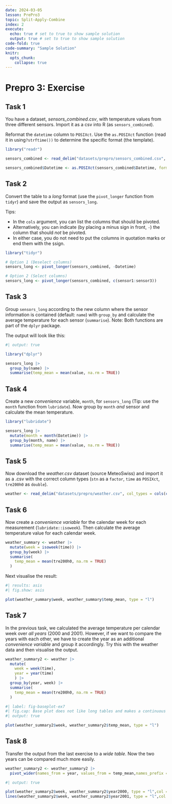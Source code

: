 ```yaml
---
date: 2024-03-05
lesson: PrePro3
topic: Split-Apply-Combine
index: 2
execute:
  echo: true # set to true to show sample solution
  output: true # set to true to show sample solution
code-fold: true
code-summary: "Sample Solution"
knitr:
  opts_chunk:
    collapse: true
---
```


# Prepro 3: Exercise

## Task 1

You have a dataset, *sensors_combined.csv*, with temperature values from three different sensors. Import it as a csv into R (as `sensors_combined`).

Reformat the `datetime` column to `POSIXct`. Use the `as.POSIXct` function (read it in using`?strftime())` to determine the specific format (the template).

```r
library("readr")

sensors_combined <- read_delim("datasets/prepro/sensors_combined.csv", ",")

sensors_combined$Datetime <- as.POSIXct(sensors_combined$Datetime, format = "%d%m%Y_%H%M")
```

## Task 2

Convert the table to a *long* format (use the `pivot_longer` function from `tidyr`) and save the output as `sensors_long`.

Tips:

- In the `cols` argument, you can list the columns that should be pivoted.
- Alternatively, you can indicate (by placing a minus sign in front, `-`) the column that should *not* be pivoted.
- In either case, you do not need to put the columns in quotation marks or end them with the `$`sign.

```r
library("tidyr")

# Option 1 (Deselect columns)
sensors_long <- pivot_longer(sensors_combined, -Datetime)

# Option 2 (Select columns)
sensors_long <- pivot_longer(sensors_combined, c(sensor1:sensor3))
```

## Task 3

Group `sensors_long` according to the new column where the sensor information is contained (default: `name`) with `group_by` and calculate the average temperature for each sensor (`summarise`). Note: Both functions are part of the `dplyr` package.

The output will look like this:

```r
#| output: true

library("dplyr")

sensors_long |>
  group_by(name) |>
  summarise(temp_mean = mean(value, na.rm = TRUE))
```

## Task 4

Create a new *convenience* variable, `month`, for `sensors_long` (Tip: use the `month` function from `lubridate`). Now group by `month` *and* sensor and calculate the mean temperature.

```r
library("lubridate")

sensors_long |>
  mutate(month = month(Datetime)) |>
  group_by(month, name) |>
  summarise(temp_mean = mean(value, na.rm = TRUE))
```

## Task 5

Now download the *weather.csv* dataset (source MeteoSwiss) and import it as a .csv with the correct column types (`stn` as a `factor`, `time` as `POSIXct`, `tre200h0` as `double`).

```r
weather <- read_delim("datasets/prepro/weather.csv", col_types = cols(col_factor(), col_datetime("%Y%m%d%H"), col_double()), ",")
```

## Task 6

Now create a *convenience variable* for the calendar week for each measurement (`lubridate::isoweek`). Then calculate the average temperature value for each calendar week.

```r
weather_summary <- weather |>
  mutate(week = isoweek(time)) |>
  group_by(week) |>
  summarise(
    temp_mean = mean(tre200h0, na.rm = TRUE)
  )
```

Next visualise the result:

```r
#| results: asis
#| fig.show: asis

plot(weather_summary$week, weather_summary$temp_mean, type = "l")
```

## Task 7

In the previous task, we calculated the average temperature per calendar week over *all years* (2000 and 2001). However, if we want to compare the years with each other, we have to create the year as an additional *convenience variable* and group it accordingly. Try this with the weather data and then visualise the output.

```r
weather_summary2 <- weather |>
  mutate(
    week = week(time),
    year = year(time)
    ) |>
  group_by(year, week) |>
  summarise(
    temp_mean = mean(tre200h0, na.rm = TRUE)
  )
```

```r
#| label: fig-baseplot-ex7
#| fig.cap: Base plot does not like long tables and makes a continuous line out of the two years
#| output: true

plot(weather_summary2$week, weather_summary2$temp_mean, type = "l")
```

## Task 8

Transfer the output from the last exercise to a *wide table*. Now the two years can be compared much more easily.

```r
weather_summary2 <- weather_summary2 |>
  pivot_wider(names_from = year, values_from = temp_mean,names_prefix = "year")
```

```r
#| output: true

plot(weather_summary2$week, weather_summary2$year2000, type = "l",col = "blue")
lines(weather_summary2$week, weather_summary2$year2001, type = "l",col = "red")
```
